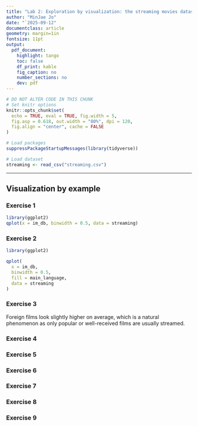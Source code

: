 ```yaml
---
title: "Lab 2: Exploration by visualization: the streaming movies dataset"
author: "MinJae Jo"
date: "`2025-09-12"
documentclass: article
geometry: margin=1in
fontsize: 11pt
output:
  pdf_document:
    highlight: tango
    toc: false
    df_print: kable
    fig_caption: no
    number_sections: no
    dev: pdf
---
```


```r
# DO NOT ALTER CODE IN THIS CHUNK
# Set knitr options
knitr::opts_chunk$set(
  echo = TRUE, eval = TRUE, fig.width = 5,
  fig.asp = 0.618, out.width = "80%", dpi = 120,
  fig.align = "center", cache = FALSE
)

# Load packages
suppressPackageStartupMessages(library(tidyverse))

# Load dataset
streaming <- read_csv("streaming.csv")
```

* * *

## Visualization by example

### Exercise 1
```r
library(ggplot2)
qplot(x = im_db, binwidth = 0.5, data = streaming)
```



### Exercise 2
```r
library(ggplot2)

qplot(
  x = im_db,
  binwidth = 0.5,
  fill = main_language,
  data = streaming
)
```



### Exercise 3

Foreign films look slightly higher on average, which is a natural phenomenon as only popular or well-received films are usually streamed.


### Exercise 4





### Exercise 5




### Exercise 6





### Exercise 7





### Exercise 8

  


### Exercise 9